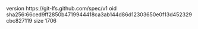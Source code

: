 version https://git-lfs.github.com/spec/v1
oid sha256:66ced9ff2850b4719944418ca3ab144d86d12303650e0f13d452329cbc827119
size 1706
